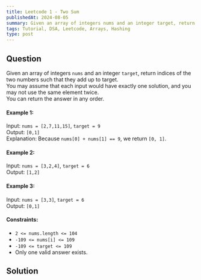 ```yaml
---
title: Leetcode 1 - Two Sum
publishedAt: 2024-08-05
summary: Given an array of integers nums and an integer target, return indices of the two numbers such that they add up to target.
tags: Tutorial, DSA, Leetcode, Arrays, Hashing
type: post
---
```

<Difficulty difficulty="easy" />

## Question
Given an array of integers `nums` and an integer `target`, return indices of the two numbers such that they add up to target.
<br/>
You may assume that each input would have exactly one solution, and you may not use the same element twice.
<br/>
You can return the answer in any order.

#### Example 1:
Input: `nums = [2,7,11,15]`, `target = 9`<br/>
Output: `[0,1]`<br/>
Explanation: Because `nums[0] + nums[1] == 9`, we return `[0, 1]`.

#### Example 2:
Input: `nums = [3,2,4]`, `target = 6`<br/>
Output: `[1,2]`

#### Example 3:
Input: `nums = [3,3]`, `target = 6`<br/>
Output: `[0,1]`


#### Constraints:
- `2 <= nums.length <= 104`
- `-109 <= nums[i] <= 109`
- `-109 <= target <= 109`
- Only one valid answer exists.

<Divider />

## Solution

